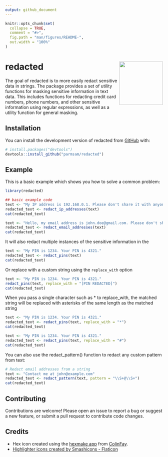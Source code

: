 ```yaml
---
output: github_document
---
```


<!-- README.md is generated from README.Rmd. Please edit that file -->

```r
knitr::opts_chunk$set(
  collapse = TRUE,
  comment = "#>",
  fig.path = "man/figures/README-",
  out.width = "100%"
)
```

# redacted <img src="man/figures/logo.png" align="right" height="139" />
<!-- badges: start -->
<!-- badges: end -->

The goal of redacted is to more easily redact sensitive data in strings. The  package provides a set of utility functions for masking sensitive information in text data. This includes functions for redacting credit card numbers, phone numbers, and other sensitive information using regular expressions, as well as a utility function for general masking.

## Installation

You can install the development version of redacted from [GitHub](https://github.com/) with:

``` r
# install.packages("devtools")
devtools::install_github("parmsam/redacted")
```

## Example

This is a basic example which shows you how to solve a common problem:

```r
library(redacted)

## basic example code
text <- "My IP address is 192.168.0.1. Please don't share it with anyone."
redacted_text <- redact_ip_addresses(text)
cat(redacted_text)

text <- "Hello, my email address is john.doe@gmail.com. Please don't share it with anyone."
redacted_text <- redact_email_addresses(text)
cat(redacted_text)
```

It will also redact multiple instances of the sensitive information in the 
```r
text <- "My PIN is 1234. Your PIN is 4321."
redacted_text <- redact_pins(text)
cat(redacted_text)
```

Or replace with a custom string using the `replace_with` option

```r
text <- "My PIN is 1234. Your PIN is 4321."
redact_pins(text, replace_with = "[PIN REDACTED]")
cat(redacted_text)
```
When you pass a single character such as * to replace_with, the matched string will be replaced with asterisks of the same length as the matched string
```r
text <- "My PIN is 1234. Your PIN is 4321."
redacted_text <- redact_pins(text, replace_with = "*")
cat(redacted_text)

text <- "My PIN is 1234. Your PIN is 4321."
redacted_text <- redact_pins(text, replace_with = "#")
cat(redacted_text)
```

You can also use the redact_pattern() function to redact any custom pattern from text:

```r
# Redact email addresses from a string
text <- "Contact me at john@example.com"
redacted_text <- redact_pattern(text, pattern = "\\S+@\\S+")
cat(redacted_text)
```

## Contributing
Contributions are welcome! Please open an issue to report a bug or suggest a new feature, or submit a pull request to contribute code changes.

## Credits 

- Hex icon created using the [hexmake
app](https://connect.thinkr.fr/hexmake/) from
[ColinFay](https://github.com/ColinFay/hexmake).
- <a href="https://www.flaticon.com/free-icons/highlighter" title="highlighter icons">Highlighter icons created by Smashicons - Flaticon</a>
